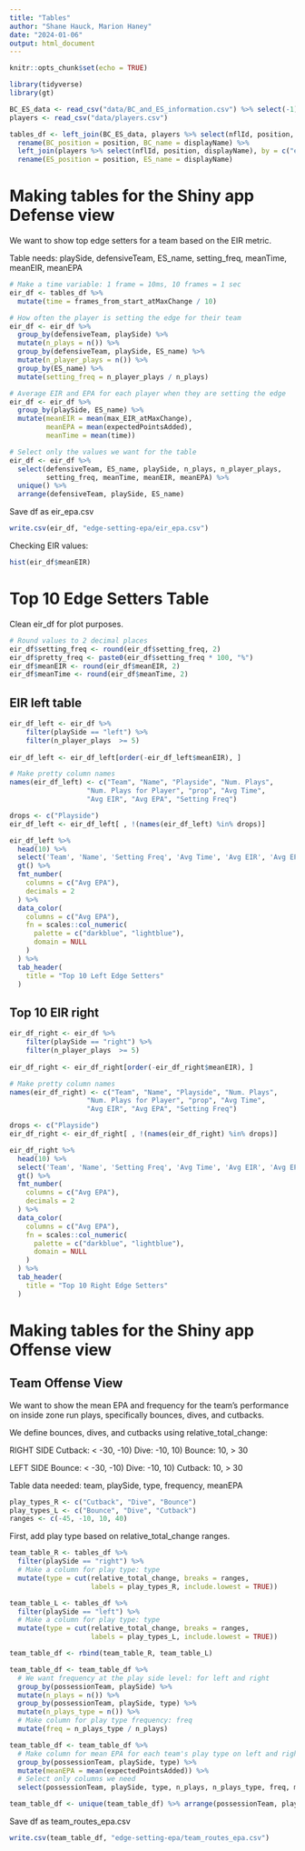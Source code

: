 ```yaml
---
title: "Tables"
author: "Shane Hauck, Marion Haney"
date: "2024-01-06"
output: html_document
---
```


```r
knitr::opts_chunk$set(echo = TRUE)
```


```r
library(tidyverse)
library(gt)
```

```r
BC_ES_data <- read_csv("data/BC_and_ES_information.csv") %>% select(-1)
players <- read_csv("data/players.csv")

tables_df <- left_join(BC_ES_data, players %>% select(nflId, position, displayName), by = c("ballCarrierId" = "nflId")) %>%
  rename(BC_position = position, BC_name = displayName) %>%
  left_join(players %>% select(nflId, position, displayName), by = c("edgeSetterId_atMaxChange" = "nflId")) %>%
  rename(ES_position = position, ES_name = displayName) 
```

# Making tables for the Shiny app Defense view

We want to show top edge setters for a team based on the EIR metric.

Table needs:
playSide, defensiveTeam, ES_name, setting_freq, meanTime, meanEIR, meanEPA

```r
# Make a time variable: 1 frame = 10ms, 10 frames = 1 sec
eir_df <- tables_df %>%
  mutate(time = frames_from_start_atMaxChange / 10)

# How often the player is setting the edge for their team
eir_df <- eir_df %>%
  group_by(defensiveTeam, playSide) %>%
  mutate(n_plays = n()) %>%
  group_by(defensiveTeam, playSide, ES_name) %>%
  mutate(n_player_plays = n()) %>%
  group_by(ES_name) %>%
  mutate(setting_freq = n_player_plays / n_plays)

# Average EIR and EPA for each player when they are setting the edge
eir_df <- eir_df %>%
  group_by(playSide, ES_name) %>%
  mutate(meanEIR = mean(max_EIR_atMaxChange), 
         meanEPA = mean(expectedPointsAdded),
         meanTime = mean(time))

# Select only the values we want for the table
eir_df <- eir_df %>%
  select(defensiveTeam, ES_name, playSide, n_plays, n_player_plays,
         setting_freq, meanTime, meanEIR, meanEPA) %>%
  unique() %>%
  arrange(defensiveTeam, playSide, ES_name)
```


Save df as eir_epa.csv
```r
write.csv(eir_df, "edge-setting-epa/eir_epa.csv")
```


Checking EIR values:
```r
hist(eir_df$meanEIR)
```


# Top 10 Edge Setters Table

Clean eir_df for plot purposes.
```r
# Round values to 2 decimal places
eir_df$setting_freq <- round(eir_df$setting_freq, 2)
eir_df$pretty_freq <- paste0(eir_df$setting_freq * 100, "%")
eir_df$meanEIR <- round(eir_df$meanEIR, 2)
eir_df$meanTime <- round(eir_df$meanTime, 2)
```


## EIR left table
```r
eir_df_left <- eir_df %>%
    filter(playSide == "left") %>%
    filter(n_player_plays  >= 5)
  
eir_df_left <- eir_df_left[order(-eir_df_left$meanEIR), ]

# Make pretty column names
names(eir_df_left) <- c("Team", "Name", "Playside", "Num. Plays",
                   "Num. Plays for Player", "prop", "Avg Time",
                   "Avg EIR", "Avg EPA", "Setting Freq")

drops <- c("Playside")
eir_df_left <- eir_df_left[ , !(names(eir_df_left) %in% drops)]

eir_df_left %>%
  head(10) %>%
  select('Team', 'Name', 'Setting Freq', 'Avg Time', 'Avg EIR', 'Avg EPA') %>%
  gt() %>%
  fmt_number(
    columns = c("Avg EPA"), 
    decimals = 2
  ) %>%
  data_color(
    columns = c("Avg EPA"),
    fn = scales::col_numeric(
      palette = c("darkblue", "lightblue"),
      domain = NULL
    )
  ) %>% 
  tab_header(
    title = "Top 10 Left Edge Setters"
  )

```


## Top 10 EIR right
```r
eir_df_right <- eir_df %>%
    filter(playSide == "right") %>%
    filter(n_player_plays  >= 5)
  
eir_df_right <- eir_df_right[order(-eir_df_right$meanEIR), ]

# Make pretty column names
names(eir_df_right) <- c("Team", "Name", "Playside", "Num. Plays",
                   "Num. Plays for Player", "prop", "Avg Time",
                   "Avg EIR", "Avg EPA", "Setting Freq")

drops <- c("Playside")
eir_df_right <- eir_df_right[ , !(names(eir_df_right) %in% drops)]

eir_df_right %>%
  head(10) %>%
  select('Team', 'Name', 'Setting Freq', 'Avg Time', 'Avg EIR', 'Avg EPA') %>%
  gt() %>%
  fmt_number(
    columns = c("Avg EPA"), 
    decimals = 2
  ) %>%
  data_color(
    columns = c("Avg EPA"),
    fn = scales::col_numeric(
      palette = c("darkblue", "lightblue"),
      domain = NULL
    )
  ) %>% 
  tab_header(
    title = "Top 10 Right Edge Setters"
  )
```


# Making tables for the Shiny app Offense view

## Team Offense View

We want to show the mean EPA and frequency for the team's performance on 
inside zone run plays, specifically bounces, dives, and cutbacks.

We define bounces, dives, and cutbacks using relative_total_change:

RIGHT SIDE
Cutback: < -30, -10)
Dive: -10, 10)
Bounce: 10, > 30

LEFT SIDE
Bounce: < -30, -10)
Dive: -10, 10)
Cutback: 10, > 30

Table data needed: team, playSide, type, frequency, meanEPA

```r
play_types_R <- c("Cutback", "Dive", "Bounce")
play_types_L <- c("Bounce", "Dive", "Cutback")
ranges <- c(-45, -10, 10, 40)
```

First, add play type based on relative_total_change ranges.

```r
team_table_R <- tables_df %>%
  filter(playSide == "right") %>%
  # Make a column for play type: type
  mutate(type = cut(relative_total_change, breaks = ranges, 
                    labels = play_types_R, include.lowest = TRUE))

team_table_L <- tables_df %>%
  filter(playSide == "left") %>%
  # Make a column for play type: type
  mutate(type = cut(relative_total_change, breaks = ranges, 
                    labels = play_types_L, include.lowest = TRUE))

team_table_df <- rbind(team_table_R, team_table_L)
```

```r
team_table_df <- team_table_df %>%
  # We want frequency at the play side level: for left and right
  group_by(possessionTeam, playSide) %>%
  mutate(n_plays = n()) %>%
  group_by(possessionTeam, playSide, type) %>%
  mutate(n_plays_type = n()) %>%
  # Make column for play type frequency: freq
  mutate(freq = n_plays_type / n_plays)

team_table_df <- team_table_df %>%
  # Make column for mean EPA for each team's play type on left and right
  group_by(possessionTeam, playSide, type) %>%
  mutate(meanEPA = mean(expectedPointsAdded)) %>%
  # Select only columns we need
  select(possessionTeam, playSide, type, n_plays, n_plays_type, freq, meanEPA)

team_table_df <- unique(team_table_df) %>% arrange(possessionTeam, playSide, type)
```

Save df as team_routes_epa.csv
```r
write.csv(team_table_df, "edge-setting-epa/team_routes_epa.csv")
```


<!-- ## Player Offense View -->

<!-- We want to show "players to watch", i.e. the offense team's runningbacks  -->
<!-- and how effective they are for different routes on inside zone run plays. -->

<!-- Table data needed: team, BC_name, playSide, type, meanEPA, most_common_route -->

<!-- ```{r} -->
<!-- player_table_df <- tables_df %>% -->
<!--   # Make a column for play type: type -->
<!--   mutate(type = cut(relative_total_change, breaks = ranges,  -->
<!--                     labels = play_types, include.lowest = TRUE)) %>% -->
<!--   group_by(BC_name, playSide) %>% -->
<!--   # Make a column for player play type frequency for each side -->
<!--   mutate(n_plays = n()) %>% -->
<!--   group_by(BC_name, playSide, type) %>% -->
<!--   mutate(n_plays_type = n()) %>% -->
<!--   mutate(freq = n_plays_type / n_plays) -->

<!-- player_table_df <- player_table_df %>% -->
<!--   # Make column for mean EPA for each team's play type on left and right -->
<!--   group_by(BC_name, type, playSide) %>% -->
<!--   mutate(meanEPA = mean(expectedPointsAdded)) %>% -->
<!--   # Select only columns we need -->
<!--   select(possessionTeam, BC_name, BC_position, playSide, type,  -->
<!--          n_plays, n_plays_type, freq, meanEPA) -->

<!-- player_table_df <- unique(player_table_df) %>% arrange(possessionTeam, BC_name,  -->
<!--                                                        playSide, type) -->
<!-- ``` -->

<!-- Save df as player_routes_epa.csv -->
<!-- ```{r} -->
<!-- write.csv(player_table_df, "edge-setting-epa/player_routes_epa.csv") -->
<!-- ``` -->

